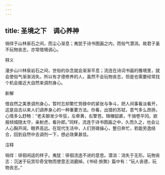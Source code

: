 ```yaml
---
---
---
```

title: 圣境之下　调心养神
---



徜徉于山林泉石之间，而尘心渐息；夷犹于诗书图画之内，而俗气潜消。故君子虽不玩物丧志，亦常借境调心。

释义

漫步山川林泉岩石之间，世俗的杂念就会渐渐平息；流连在诗词书画的雅境里，就会使俗气渐渐消失。所以有才德修养的人，虽然不会玩物丧志，但是也需要经常找个机会接近大自然来调剂身心。

新解

借自然之美景调剂身心，暂时忘却繁忙劳碌中的紧张与争斗，把人间事看淡看开，这是自古以来人们调养身心的一种重要方法。你看，出猎的苏轼，意气多么昂扬，心情多么舒畅：“老夫聊发少年狂，左牵黄，右擎苍。锦帽貂裘，千骑卷平冈。欲报倾城随太守，亲射虎，看孙郎。”同样，流连于诗书图画之中，久而久之，也会让人心胸开阔，眼界高远。在现代生活中，人们劳碌操心，整日奔忙，若能劳逸结合，回到自然中去调剂一下，想必效果甚佳。

注释

徜徉：徘徊闲适的样子。夷犹：徘徊流连不进的意思。潜消：消失于无形。玩物丧志：沉迷于玩赏珍奇宝物而使意志消磨掉。《书经·旅獒》篇中有：“玩人丧德，玩物丧志。”
